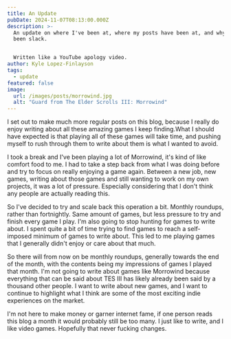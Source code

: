 ```yaml
---
title: An Update
pubDate: 2024-11-07T08:13:00.000Z
description: >-
  An update on where I've been at, where my posts have been at, and why I've
  been slack.


  Written like a YouTube apology video. 
author: Kyle Lopez-Finlayson
tags:
  - update
featured: false
image:
  url: /images/posts/morrowind.jpg
  alt: "Guard from The Elder Scrolls III: Morrowind"
---
```

I set out to make much more regular posts on this blog, because I really do enjoy writing about all these amazing games I keep finding.What I should have expected is that playing all of these games will take time, and pushing myself to rush through them to write about them is what I wanted to avoid. 


I took a break and I've been playing a lot of Morrowind, it's kind of like comfort food to me. I had to take a step back from what I was doing before and try to focus on really enjoying a game again. Between a new job, new games, writing about those games and still wanting to work on my own projects, it was a lot of pressure. Especially considering that I don't think any people are actually reading this. 

So I've decided to try and scale back this operation a bit. Monthly roundups, rather than fortnightly. Same amount of games, but less pressure to try and finish every game I play. I'm also going to stop hunting for games to write about. I spent quite a bit of time trying to find games to reach a self-imposed minimum of games to write about. This led to me playing games that I generally didn't enjoy or care about that much. 


So there will from now on be monthly roundups, generally towards the end of the month, with the contents being my impressions of games I played that month. I'm not going to write about games like Morrowind because everything that can be said about TES III has likely already been said by a thousand other people. I want to write about new games, and I want to continue to highlight what I think are some of the most exciting indie experiences on the market. 


I'm not here to make money or garner internet fame, if one person reads this blog a month it would probably still be too many. I just like to write, and I like video games. Hopefully that never fucking changes.
